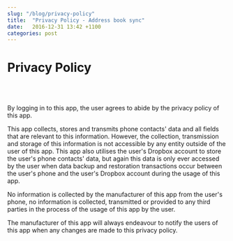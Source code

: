 ```yaml
---
slug: "/blog/privacy-policy"
title:  "Privacy Policy - Address book sync"
date:   2016-12-31 13:42 +1100
categories: post
---
```


<div className="blog">

# Privacy Policy

<br/>
<br/>

By logging in to this app, the user agrees to abide by the privacy policy of this app.

This app collects, stores and transmits phone contacts' data and all fields that are relevant to this information. However, the collection, transmission and storage of this information is not accessible by any entity outside of the user of this app. This app also utilises the user's Dropbox account to store the user's phone contacts' data, but again this data is only ever accessed by the user when data backup and restoration transactions occur between the user's phone and the user's Dropbox account during the usage of this app.

No information is collected by the manufacturer of this app from the user's phone, no information is collected, transmitted or provided to any third parties in the process of the usage of this app by the user.

The manufacturer of this app will always endeavour to notify the users of this app when any changes are made to this privacy policy.

</div>